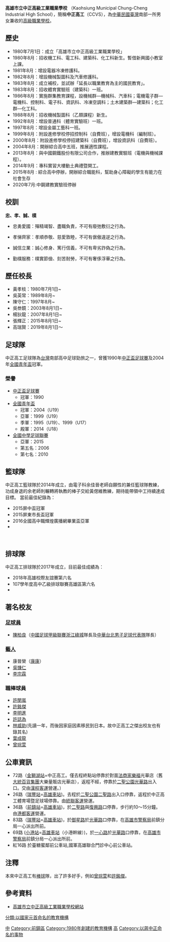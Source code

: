 {{Infobox School
| name = 高雄市立中正高級工業職業學校
| other_name = Kaohsiung Municipal Chung-Cheng Industrial High School
| image = 
| motto = 忠、孝、誠、樸
| established = 1980年
| type = [[技術型高級中等學校|技術型高級中等學校]]
| religion = 
| affiliation = 
| district = {{ROC}}[[高雄市|高雄市]][[前鎮區|前鎮區]]
| grades = 三年級制
| principal = 高瑞賢
| athletics = 足球、籃球、排球
| address = 80656 高雄市前鎮區光華二路80號
| fax = 07-7613222
| mail = 
| website = http://www.ccvs.kh.edu.tw/
| pushpin_map = Taiwan Kaohsiung
| number = 07-7232301
| coordinates = {{Coord|22.610834|120.317680|display=inline,title}}
| logo = File:高雄市立中正高級工業職業學校校徽.png
}}

'''高雄市立中正高級工業職業學校'''  （Kaohsiung Municipal Chung-Cheng Industrial High School），簡稱'''中正高工'''（CCVS），為[[中華民國|中華民國]][[臺灣|臺灣]]南部一所男女兼收的[[高級職業學校|高級職業學校]]。

==歷史==
*1980年7月1日：成立「高雄市立中正高級工業職業學校」 
*1980年8月：招收機工科、電工科、建築科、化工科新生。暫借新興國小教室上課。 
*1981年8月：增設電器冷凍修護科。 
*1982年8月：增設機械製圖科及汽車修護科。 
*1983年8月：成立補校，並試辦「延長以職業教育為主的國民教育」。 
*1983年8月：招收體育實驗班（建築科）一班。 
*1986年8月：實施群集教育課程，設機械群—機械科、汽車科；電機電子群—電機科、控制科、電子科、資訊科、冷凍空調科；土木建築群—建築科；化工群—化工科。 
*1988年8月：招收機械製圖科（乙類課程）新生。
*1992年8月：增設普通科（體育實驗班）一班。 
*1997年8月：增設金屬工藝科一班。 
*1999年8月：附設進修學校停招控制科（自費班），增設電機科（編制班）。 
*2000年8月：附設進修學校停招建築科（自費班），增設資訊科（自費班）。 
*2004年8月：開辦綜合高中五班，推展適性課程。
*2013年8月：與中國鋼鐵股份有限公司合作，推辦建教實驗班（電機與機械課程）。
*2014年9月：專科實習大樓動土典禮暨開工。
*2015年8月 : 綜合高中停辦，開辦綜合職能科，幫助身心障礙的學生有能力在社會生存
*2020年7月:中鋼建教實驗班停辦

==校訓==
'''忠、孝、誠、樸'''

*忠勇愛國：殫精竭智、盡職負責，不可有廢弛敷衍之行為。

*孝悌齊家：孝順恭敬、慈愛敦睦，不可有倨傲違逆之行為。

*誠信立業：誠心修身、篤行信義，不可有卑劣詐偽之行為。

*勤樸服務：樸實節儉、刻苦耐勞，不可有奢侈浮華之行為。

==歷任校長==
*黃孝棪：1980年7月1日~
*吳英常：1989年8月~
*陳守仁：1997年8月~
*吳叁鏡：2003年8月1日~
*楊狄龍：2007年8月1日~
*張輝正：2015年8月1日~
*高瑞賢：2019年8月1日～

==足球隊==
{{Infobox Football club
| clubname   = 中正高工足球隊
| image      = 
| fullname   = 高雄市立中正高級工業職業學校足球隊
| nickname   = 
| shortname  = 中正高工
| founded    = 
| dissolved  = 
| ground     = 高雄市立中正高級工業職業學校<br/>[[高雄市|高雄市]]
| capacity   = N/A
| chairman   = 
| mgrtitle   = 教練
| manager    = [[李春融|李春融]]
| league     = [[高中足球聯賽|高中足球聯賽]]
| season     = [[2015年台灣高中足球聯賽|2015]]
| position   = 第二名
| pattern_la1=|pattern_b1=|pattern_ra1=
| leftarm1=FFFF00|body1=FFFF00|rightarm1=FFFF00|shorts1=0000FF|socks1=FFFFFF|
| pattern_la2=|pattern_b2=|pattern_ra2=
| leftarm2=|body2=|rightarm2=|shorts2=|socks2=|
}}

中正高工足球隊為[[台灣|台灣]]南部高中足球勁旅之一，曾獲1990年[[中正盃足球賽|中正盃足球賽]]及2004年[[全國青年盃|全國青年盃]]冠軍。

===榮譽===
*[[中正盃足球賽|中正盃足球賽]]
**冠軍：1990
*[[全國青年盃足球錦標賽|全國青年盃]]
**冠軍：2004（U19）
**亞軍：1999（U19）
**季軍：1995（U19）、1999（U17）
**殿軍：2014（U18）
*[[全國中等學校足球聯賽|全國中學足球聯賽]]
**亞軍：2015
**第五名：2006
**第七名：2010

==籃球隊==
中正高工籃球隊於2014年成立，由電子科余佳晉老師自願性的兼任籃球隊教練，功成身退的余老師則輾轉將執教的棒子交給黃偲維教練，期待能帶領中工持續達成目標。
當前最佳紀錄為：
*2015屏中盃冠軍
*2015屏東市長盃冠軍
*2016全國高中職輝煌廣播網畢業盃亞軍
*

<br />

== 排球隊 ==
中正高工排球隊於2017年成立，目前最佳成績為：

* 2018年高雄校際友誼賽第六名
* 107學年度高中乙級排球聯賽高雄區第六名
* 


==著名校友==


===[[足球員|足球員]]===

*[[陳柏良|陳柏良]]（[[中國足球甲級聯賽|中國足球甲級聯賽]][[浙江綠城|浙江綠城]]隊長及[[中華台北男子足球代表隊|中華台北男子足球代表隊]]隊長）

===[[藝人|藝人]]===

*康晉榮（[[康康|康康]]）
*[[吳慷仁|吳慷仁]]
*[[李宗霖|李宗霖]]

===職棒球員===

*[[許閔嵐|許閔嵐]]
*[[許銘傑|許銘傑]]
*[[李明進|李明進]]
*[[許誌為|許誌為]]
*[[林威助|林威助]](先讀一年，而後因家庭因素移民到日本。故中正高工之傑出校友也有錄其名)
*[[葉成龍|葉成龍]]
*[[曾琮萱|曾琮萱]]

== 公車資訊 ==
*72路（[[金獅湖站|金獅湖站]]=中正高工。僅去程終點站停靠於對面[[法商家樂福|法商家樂福]]光華店（舊[[大統百貨集團|大統百貨集團]]大樂量販店光華店），返程不經，停靠於[[二聖公園|二聖公園]][[光華路|光華路]]出入口。交由[[漢程客運|漢程客運]]營運。）
*26路（[[瑞豐站|瑞豐站]]=[[高雄車站|高雄車站]])。去程於[[二聖公園|二聖公園]][[二聖路|二聖路]]出入口停靠，返程於中正高工體育場暨足球場停靠。由[[統聯客運|統聯客運]]營運。
*36路（[[前鎮站|前鎮站]]=[[高雄車站|高雄車站]])，於[[二聖路|二聖路]]與[[復興路_(高雄市)|復興路]]口停靠，步行約10～15分鐘。由[[港都客運|港都客運]]營運。
*83路（[[瑞豐站|瑞豐站]]=[[高雄車站|高雄車站]])，於[[御星路|御星路]]於[[光華路|光華路]]口停靠，在[[高雄市警察局|高雄市警察局]]前鎮分局一心派出所前。
*69路 ([[小港站|小港站]]=[[高雄車站|高雄車站]]（小港幹線）)，於[[一心路|一心路]]於[[光華路|光華路]]口停靠，在[[高雄市警察局|高雄市警察局]]前鎮分局一心派出所前。
*紅16路 於臺糖蜜鄰前公車站,國軍高雄聯合門診中心前公車站。

==注釋==
<div class="references-small">
<references />
</div>本來中正高工有[[棒球|棒球]]隊，出了許多好手，例如[[曾琮萱|曾琮萱]]和[[許銘傑|許銘傑]]。

==參考資料==
*[http://www.ccvs.kh.edu.tw/index.htm 高雄市立中正高級工業職業學校網站] {{Wayback|url=http://www.ccvs.kh.edu.tw/index.htm |date=20080421091840 }}

{{高雄市高級中等學校}}


[[Category:高雄市立技術型高級中等學校|中]]
[[Category:前鎮區|Category:前鎮區]]
[[Category:1980年創建的教育機構|Category:1980年創建的教育機構]]
[[Category:台灣冠以人名的教育機構|高]]
[[Category:以蔣中正命名的事物|Category:以蔣中正命名的事物]]
[[分類:以國家元首命名的教育機構|分類:以國家元首命名的教育機構]]